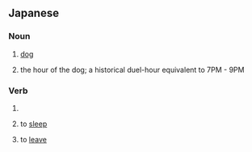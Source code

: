 {{also|イヌ}}
==Japanese==

===Noun===
{{ja-noun}}

# {{ja-def|犬|狗}} [[dog]]
# {{ja-def|戌}} the hour of the dog; a historical duel-hour equivalent to 7PM - 9PM

===Verb===
{{ja-verb}}

# {{ja-def|率寝}}
# {{ja-def|寝ぬ}} to [[sleep]]
# {{ja-def|去ぬ|往ぬ}} to [[leave]]